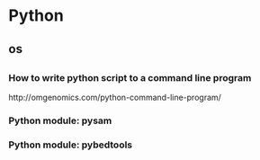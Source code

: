 
# Python 




## os 

## 


### How to write python script to a command line program 


http://omgenomics.com/python-command-line-program/


### Python module: pysam

### Python module: pybedtools


